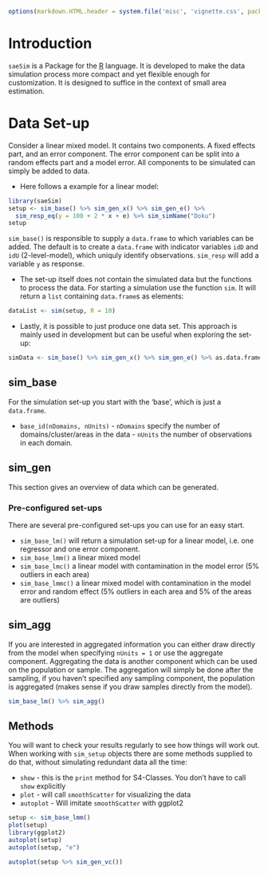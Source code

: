 <!--
%\VignetteEngine{knitr::knitr}
%\VignetteIndexEntry{Overview}
-->
```r
options(markdown.HTML.header = system.file('misc', 'vignette.css', package='knitr'))
```

# Introduction

`saeSim` is a Package for the [R](http://cran.r-project.org/) language. It is developed to make the data simulation process more compact and yet flexible enough for customization. It is designed to suffice in the context of small area estimation.

# Data Set-up

Consider a linear mixed model. It contains two components. A fixed effects part, and an error component. The error component can be split into a random effects part and a model error. All components to be simulated can simply be added to data. 

- Here follows a example for a linear model:

```r
library(saeSim)
setup <- sim_base() %>% sim_gen_x() %>% sim_gen_e() %>% 
  sim_resp_eq(y = 100 + 2 * x + e) %>% sim_simName("Doku")
setup
```

`sim_base()` is responsible to supply a `data.frame` to which variables can be added. The default is to create a `data.frame` with indicator variables `idD` and `idU` (2-level-model), which uniquly identify observations. `sim_resp` will add a variable `y` as response.

- The set-up itself does not contain the simulated data but the functions to process the data. For starting a simulation use the function `sim`. It will return a `list` containing `data.frame`s as elements:

```r
dataList <- sim(setup, R = 10)
```
- Lastly, it is possible to just produce one data set. This approach is mainly used in development but can be useful when exploring the set-up:
```r
simData <- sim_base() %>% sim_gen_x() %>% sim_gen_e() %>% as.data.frame
```

## sim_base

For the simulation set-up you start with the 'base', which is just a `data.frame`. 

- `base_id(nDomains, nUnits)` - `nDomains` specify the number of domains/cluster/areas in the data - `nUnits` the number of observations in each domain.


## sim_gen

This section gives an overview of data which can be generated.

### Pre-configured set-ups

There are several pre-configured set-ups you can use for an easy start.

- `sim_base_lm()` will return a simulation set-up for a linear model, i.e. one regressor and one error component.
- `sim_base_lmm()` a linear mixed model
- `sim_base_lmc()` a linear model with contamination in the model error (5% outliers in each area)
- `sim_base_lmmc()` a linear mixed model with contamination in the model error and random effect (5% outliers in each area and 5% of the areas are outliers)


## sim_agg

If you are interested in aggregated information you can either draw directly from the model when specifying `nUnits = 1` or use the aggregate component. Aggregating the data is another component which can be used on the population or sample. The aggregation will simply be done after the sampling, if you haven't specified any sampling component, the population is aggregated (makes sense if you draw samples directly from the model).

```r
sim_base_lm() %>% sim_agg()
```

## Methods

You will want to check your results regularly to see how things will work out. When working with `sim_setup` objects there are some methods supplied to do that, without simulating redundant data all the time:

- `show` - this is the `print` method for S4-Classes. You don't have to call `show` explicitly
- `plot` - will call `smoothScatter` for visualizing the data
- `autoplot` - Will imitate `smoothScatter` with ggplot2

```r
setup <- sim_base_lmm()
plot(setup)
library(ggplot2)
autoplot(setup)
autoplot(setup, "e")
```

```r
autoplot(setup %>% sim_gen_vc())
```